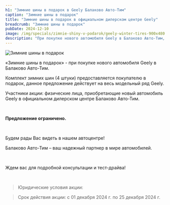 ```yaml
---
h1: "Зимние шины в подарок в Geely Балаково Авто-Тим"
caption: "Зимние шины в подарок"
title: "Зимние шины в подарок в официальном дилерском центре Geely"
breadcrumb: "Зимние шины в подарок"
pubDate: 2024-12-10
image: /img/specials/zimnie-shiny-v-podarok/geely-winter-tires-900x480.webp
description: "При покупке нового автомобиля Geely в Балаково Авто-Тим, комплект зимних шин (4 штуки) предоставляется покупателю в подарок, данное предложение действует на весь модельный ряд Geely"
---
```



<picture>
    <source media="(min-width: 1200px)" srcset="/img/specials/zimnie-shiny-v-podarok/geely-winter-tires-1304x480.webp" />
    <source media="(min-width: 768px)" srcset="/img/specials/zimnie-shiny-v-podarok/geely-winter-tires-1080x1080.webp" />
    <source media="(min-width: 320px)" srcset="/img/specials/zimnie-shiny-v-podarok/geely-winter-tires-1080x1080.webp" />
<img src="/img/specials/zimnie-shiny-v-podarok/geely-winter-tires-1080x1080.webp" class="w-full mb-10" alt="Зимние шины в подарок" />
</picture>

«Зимние шины в подарок» - при покупке нового автомобиля Geely в Балаково Авто-Тим.

Комплект зимних шин (4 штуки) предоставляется покупателю в подарок, данное предложение действует на весь модельный ряд Geely.

Участники акции: физические лица, приобретающие новый автомобиль Geely в официальном дилерском центре Балаково Авто-Тим.

<br/>

**Предложение ограничено.**

<br/>

Будем рады Вас  видеть в нашем автоцентре! 

Балаково Авто-Тим – ваш надежный партнер в мире автомобилей.

<br/>

Ждем вас для подробной консультации и тест-драйва!

<br/>

<SpecialSalonsInfo dataFormName="Узнать подробнее. Зимние шины в подарок Geely"/>

> Юридические условия акции:

> Срок действия акции: с 01 декабря 2024 г. по 25 декабря 2024 г.
